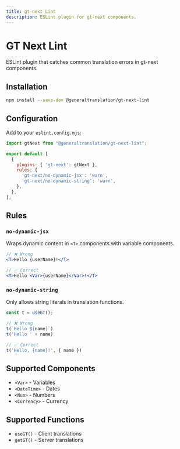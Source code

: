```yaml
---
title: gt-next Lint
description: ESLint plugin for gt-next components.
---
```


# GT Next Lint

ESLint plugin that catches common translation errors in gt-next components.

## Installation

```bash
npm install --save-dev @generaltranslation/gt-next-lint
```

## Configuration

Add to your `eslint.config.mjs`:

```javascript
import gtNext from "@generaltranslation/gt-next-lint";

export default [
  {
    plugins: { 'gt-next': gtNext },
    rules: {
      'gt-next/no-dynamic-jsx': 'warn',
      'gt-next/no-dynamic-string': 'warn',
    },
  },
];
```

## Rules

### `no-dynamic-jsx`

Wraps dynamic content in `<T>` components with variable components.

```jsx
// ❌ Wrong
<T>Hello {userName}!</T>

// ✅ Correct  
<T>Hello <Var>{userName}</Var>!</T>
```

### `no-dynamic-string`

Only allows string literals in translation functions.

```jsx
const t = useGT();

// ❌ Wrong
t(`Hello ${name}`)
t('Hello ' + name)

// ✅ Correct
t('Hello, {name}!', { name })
```

## Supported Components

- `<Var>` - Variables
- `<DateTime>` - Dates
- `<Num>` - Numbers  
- `<Currency>` - Currency

## Supported Functions

- `useGT()` - Client translations
- `getGT()` - Server translations